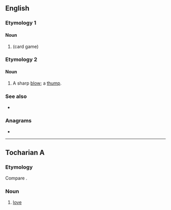 {{also|-tunk|-tünk}}
==English==

===Etymology 1===

====Noun====
{{en-noun}}

# {{alternative form of|en|tonk|nodot=yes}} (card game)

===Etymology 2===

====Noun====
{{en-noun}}

# {{lb|en|UK|dialect|or|US|colloquial}} A sharp [[blow]]; a [[thump]].

===See also===
* {{l|en|kitchen tunk}}

{{Webster 1913}}

===Anagrams===
* {{anagrams|en|a=kntu|knut}}

----

==Tocharian A==

===Etymology===
Compare {{cog|txb|tankw}}.

===Noun===
{{head|xto|noun}}

# {{topic|xto|Love}}[[love]]